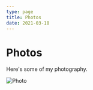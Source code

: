 ```yaml
---
type: page
title: Photos
date: 2021-03-18
---
```


# Photos

Here's some of my photography.


<Image
  src="/images/Picture2.jpg"
  alt="Photo"
  width={1125}
  height={750}
  priority
  className="next-image"
/>
